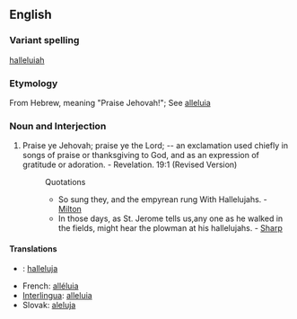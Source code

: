 ==English==
===Variant spelling===
[[halleluiah]] <!--I don't know this one...-->

=== Etymology ===
From Hebrew, meaning "Praise Jehovah!"; See [[alleluia]]

===Noun and Interjection===
#Praise ye Jehovah; praise ye the Lord; -- an exclamation used chiefly in songs of praise or thanksgiving to God, and as an expression of gratitude or adoration. - Revelation. 19:1 (Revised Version)
#:Quotations
#:*So sung they, and the empyrean rung With Hallelujahs. - [[Milton]]
#:*In those days, as St. Jerome tells us,any one as he walked in the fields, might hear the plowman at his hallelujahs. - [[Sharp]]

====Translations====
*{{fi}}: [[halleluja]]
*French: [[alléluia]]
*[[Interlingua]]: [[alleluia#Interlingua|alleluia]]
*Slovak: [[aleluja]]